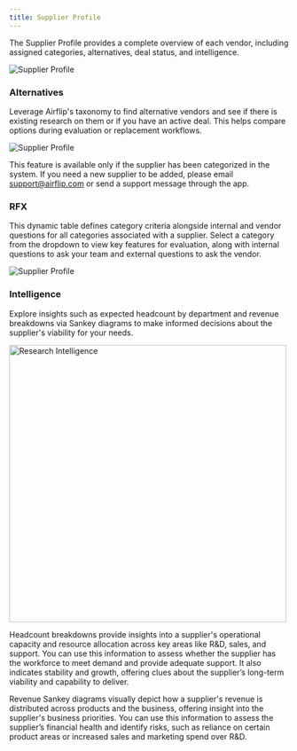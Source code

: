 ```yaml
---
title: Supplier Profile
---
```

The Supplier Profile provides a complete overview of each vendor, including assigned categories, alternatives, deal status, and intelligence.

![Supplier Profile](/images/gifs_images/research-supplier.png)

### Alternatives

Leverage Airflip's taxonomy to find alternative vendors and see if there is existing research on them or if you have an active deal. This helps compare options during evaluation or replacement workflows.

![Supplier Profile](/images/gifs_images/research-alternatives.png)

This feature is available only if the supplier has been categorized in the system. If you need a new supplier to be added, please email support@airflip.com or send a support message through the app.

### RFX

This dynamic table defines category criteria alongside internal and vendor questions for all categories associated with a supplier. Select a category from the dropdown to view key features for evaluation, along with internal questions to ask your team and external questions to ask the vendor.

![Supplier Profile](/images/gifs_images/research-rfx.png)

### Intelligence

Explore insights such as expected headcount by department and revenue breakdowns via Sankey diagrams to make informed decisions about the supplier's viability for your needs.

<img src="/images/gifs_images/research-intelligence.png" alt="Research Intelligence" width="500"/>

Headcount breakdowns provide insights into a supplier's operational capacity and resource allocation across key areas like R&D, sales, and support. You can use this information to assess whether the supplier has the workforce to meet demand and provide adequate support. It also indicates stability and growth, offering clues about the supplier’s long-term viability and capability to deliver.

Revenue Sankey diagrams visually depict how a supplier's revenue is distributed across products and the business, offering insight into the supplier's business priorities. You can use this information to assess the supplier’s financial health and identify risks, such as reliance on certain product areas or increased sales and marketing spend over R&D.

